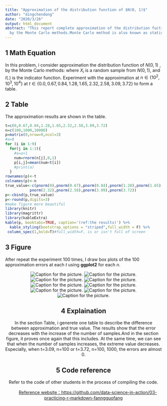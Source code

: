 ---
title: "Approximation of the distribution function of $N(0, 1)$"
author: "dingchendong"
date: "2020/3/26"
output: html_document
abstract: "This report complete approximation of the distribution fuction \nof $N(0,1)$
  by the Monte Carlo methods.Monte Carlo method is also known as statistical simulation method, refers to the use of random numbers to solve many computational problems."
---


## 1 **Math Equation**

In this problem, i consider approximation the distribution
function of  $N(0,1)$ , 
\begin{align}
    \Phi(t) = \int_{-\infty}^t\frac{1}{\sqrt{{2\pi}}}e^
     {(-y^2)/2} \,{\rm d}y,
\end{align}
by the Monte Carlo methods:
\begin{align}
    \hat{\Phi}(t) = \frac{1}{n}\sum_{i=1}^n I(X_i \leq t),
\end{align}
where $X_i$ is a random sample from $N(0,1)$, and $I(.)$ is 
the indicator function.
Experiment with the approximation at
$n \in \{10^2, 10^3, 10^4\}$ at
$t \in \{0.0, 0.67, 0.84, 1.28, 1.65, 2.32, 2.58, 3.09, 3.72\}$ to
form a table.

## 2 **Table**

The approximation results are shown in the table.

```{r norm, echo = TRUE }
t=c(0,0.67,0.84,1.28,1.65,2.32,2.58,3.09,3.72)
n=c(100,1000,10000)
p=matrix(0,nrow=9,ncol=3)
#a=0
for (i in 1:9)
  for(j in 1:3){
    #a=a+1
    num=rnorm(n[j],0,1)
    p[i,j]=mean(num<t[i])
    #print(a)
  }
rownames(p)<-t
colnames(p)<-n
true_value<-c(pnorm(0),pnorm(0.67),pnorm(0.84),pnorm(1.28),pnorm(1.65),
           pnorm(2.32),pnorm(2.58),pnorm(3.09),pnorm(3.72))
p<-cbind(p,true_value)
p<-round(p,digits=3)
#make figure more beautiful
library(knitr)
library(magrittr)
library(kableExtra)
kable(p, booktabs=TRUE, caption='(ref:the results)') %>%
  kable_styling(bootstrap_options = "striped",full_width = F) %>% 
 column_spec(1,bold=T)#full_width=F, is or isn't full of screen

```

## 3 **Figure**

After repeat the experiment 100 times, I draw box plots of the 100 approximation errors at each $t$ using **ggplot2** for each $n$. 

<div align=center>
![Caption for the picture.](F:/上课/Git/third/Rplot/Rplot1 t=0.png)
![Caption for the picture.](F:/上课/Git/third/Rplot/Rplot2 t=0.67.png)
![Caption for the picture.](F:/上课/Git/third/Rplot/Rplot3 t=0.84.png)
![Caption for the picture.](F:/上课/Git/third/Rplot/Rplot4 t=1.28.png)
![Caption for the picture.](F:/上课/Git/third/Rplot/Rplot5 t=1.65.png)
![Caption for the picture.](F:/上课/Git/third/Rplot/Rplot6 t=2.32.png)
![Caption for the picture.](F:/上课/Git/third/Rplot/Rplot7 t=2.58.png)
![Caption for the picture.](F:/上课/Git/third/Rplot/Rplot8 t=3.09.png)
![Caption for the picture.](F:/上课/Git/third/Rplot/Rplot9 t=3.72.png)

## 4 **Explaination**
In the section Table, i generete one table to describe the 
difference between approximation and true value. The results show that the error decreases with the increase of the number of samples.And in the section figure, it proves once again that this includes. At the same time, we can see that when the number of samples increases, the extreme value decreases. 
Especially, when t=3.09, n=100 or t=3.72, n=100, 1000, the errors are almost 0.

## 5 **Code reference**

Refer to the code of other students in the process of compiling the code.

&emsp;&emsp;[Reference website：https://github.com/data-science-in-action/03-practicing-r-markdown-fanngguofang](https://github.com/data-science-in-action/03-practicing-r-markdown-fanngguofang)
